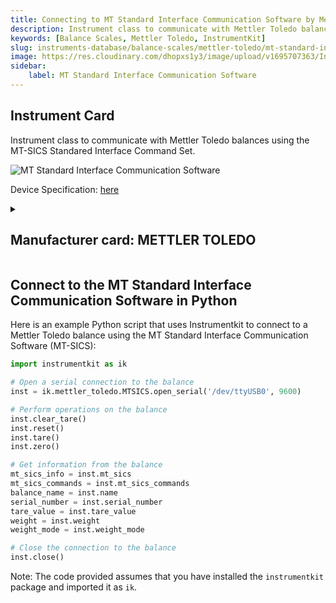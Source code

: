 ```yaml
---
title: Connecting to MT Standard Interface Communication Software by Mettler Toledo in Python
description: Instrument class to communicate with Mettler Toledo balances using the MT-SICS Standared Interface Command Set.
keywords: [Balance Scales, Mettler Toledo, InstrumentKit] 
slug: instruments-database/balance-scales/mettler-toledo/mt-standard-interface-communication-software 
image: https://res.cloudinary.com/dhopxs1y3/image/upload/v1695707363/Instruments/Balance%20Scales/MT-Standard-Interface-Communication-Software/file_new.png
sidebar:
    label: MT Standard Interface Communication Software 
---
```



## Instrument Card

Instrument class to communicate with Mettler Toledo balances using the MT-SICS Standared Interface Command Set.



![MT Standard Interface Communication Software](https://res.cloudinary.com/dhopxs1y3/image/upload/v1695707363/Instruments/Balance%20Scales/MT-Standard-Interface-Communication-Software/file_new.png)

Device Specification: [here](/instruments-database/all-instruments)

<details style={{ marginTop: "15px"}}>
<summary><h2 style={{display:'inline'}}>Manufacturer card: METTLER TOLEDO</h2></summary>

![METTLER TOLEDO](https://res.cloudinary.com/dhopxs1y3/image/upload/v1692806124/Instruments/Vendor%20Logos/Mettler_Toledo.png)

Mettler Toledo (NYSE: MTD) is a multinational manufacturer of scales and analytical instruments. It is the largest provider of weighing instruments for use in laboratory, industrial, and food retailing applications. The company also provides various analytical instruments, process analytics instruments, and end-of-line inspection systems. The company operates worldwide with 70% of net sales, derived in equal parts, from Europe and from the Americas. Asian business is included in the remaining 30%.[2] Mettler Toledo is headquartered in Switzerland and incorporated in the United States.[4]

- Headquarters: Columbus, Ohio, USA
- Yearly Revenue (millions, USD): 2819
- Vendor Website: [here](https://www.mt.com/ca/en/home.html)

</details>


<FeaturedInstrumentVideo category="BALANCE_SCALES" />

## Connect to the MT Standard Interface Communication Software in Python



<Tabs>

<SectionsCard category="BALANCE_SCALES" manufacturer="Mettler Toledo"></SectionsCard>

<TabItem value="InstrumentKit" label="InstrumentKit">

Here is an example Python script that uses Instrumentkit to connect to a Mettler Toledo balance using the MT Standard Interface Communication Software (MT-SICS):

```python
import instrumentkit as ik

# Open a serial connection to the balance
inst = ik.mettler_toledo.MTSICS.open_serial('/dev/ttyUSB0', 9600)

# Perform operations on the balance
inst.clear_tare()
inst.reset()
inst.tare()
inst.zero()

# Get information from the balance
mt_sics_info = inst.mt_sics
mt_sics_commands = inst.mt_sics_commands
balance_name = inst.name
serial_number = inst.serial_number
tare_value = inst.tare_value
weight = inst.weight
weight_mode = inst.weight_mode

# Close the connection to the balance
inst.close()
```

Note: The code provided assumes that you have installed the `instrumentkit` package and imported it as `ik`.

</TabItem>
</Tabs>
